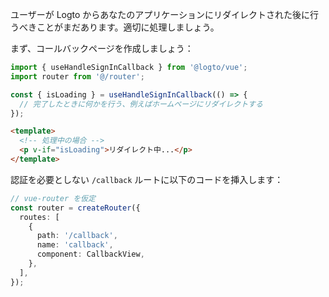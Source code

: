 ユーザーが Logto からあなたのアプリケーションにリダイレクトされた後に行うべきことがまだあります。適切に処理しましょう。

まず、コールバックページを作成しましょう：

```ts title="views/CallbackView.vue"
import { useHandleSignInCallback } from '@logto/vue';
import router from '@/router';

const { isLoading } = useHandleSignInCallback(() => {
  // 完了したときに何かを行う、例えばホームページにリダイレクトする
});
```

```html
<template>
  <!-- 処理中の場合 -->
  <p v-if="isLoading">リダイレクト中...</p>
</template>
```

認証を必要としない `/callback` ルートに以下のコードを挿入します：

```ts title="router/index.ts"
// vue-router を仮定
const router = createRouter({
  routes: [
    {
      path: '/callback',
      name: 'callback',
      component: CallbackView,
    },
  ],
});
```
